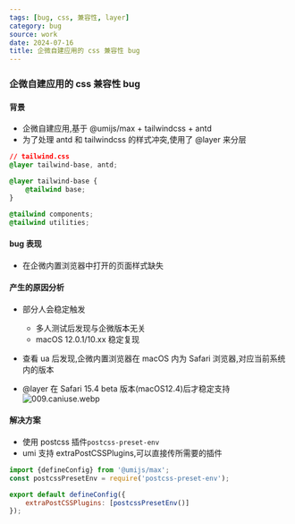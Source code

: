 ```yaml
---
tags: [bug, css, 兼容性, layer]
category: bug
source: work
date: 2024-07-16
title: 企微自建应用的 css 兼容性 bug
---
```


### 企微自建应用的 css 兼容性 bug

#### 背景

-   企微自建应用,基于 @umijs/max + tailwindcss + antd
-   为了处理 antd 和 tailwindcss 的样式冲突,使用了 @layer 来分层

```css
// tailwind.css
@layer tailwind-base, antd;

@layer tailwind-base {
    @tailwind base;
}

@tailwind components;
@tailwind utilities;
```

#### bug 表现

-   在企微内置浏览器中打开的页面样式缺失

#### 产生的原因分析

-   部分人会稳定触发

    -   多人测试后发现与企微版本无关
    -   macOS 12.0.1/10.xx 稳定复现

-   查看 ua 后发现,企微内置浏览器在 macOS 内为 Safari 浏览器,对应当前系统内的版本
-   @layer 在 Safari 15.4 beta 版本(macOS12.4)后才稳定支持
    ![009.caniuse.webp](https://img.mengpeng.tech/i/2024/11/24/6742f9b32e216.webp)

#### 解决方案

-   使用 postcss 插件`postcss-preset-env`
-   umi 支持 extraPostCSSPlugins,可以直接传所需要的插件

```js
import {defineConfig} from '@umijs/max';
const postcssPresetEnv = require('postcss-preset-env');

export default defineConfig({
    extraPostCSSPlugins: [postcssPresetEnv()]
});
```
